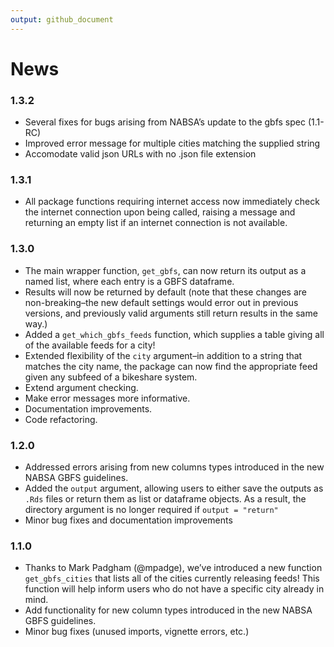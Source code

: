 ```yaml
---
output: github_document
---
```


# News

### 1.3.2

* Several fixes for bugs arising from NABSA's update to the gbfs spec (1.1-RC)
* Improved error message for multiple cities matching the supplied string
* Accomodate valid json URLs with no .json file extension

### 1.3.1

* All package functions requiring internet access now immediately check 
the internet connection upon being called, raising a message and returning 
an empty list if an internet connection is not available.

### 1.3.0

* The main wrapper function, `get_gbfs`, can now return its output as a named 
list, where each entry is a GBFS dataframe.
* Results will now be returned by default (note that these changes are 
non-breaking--the new default settings would error out in previous versions, 
and previously valid arguments still return results in the same way.)
* Added a `get_which_gbfs_feeds` function, which supplies a table giving all 
of the available feeds for a city!
* Extended flexibility of the `city` argument--in addition to a string 
that matches the city name, the package can now find the appropriate feed given 
any subfeed of a bikeshare system.
* Extend argument checking.
* Make error messages more informative.
* Documentation improvements.
* Code refactoring.

### 1.2.0

* Addressed errors arising from new columns types introduced in the new NABSA 
GBFS guidelines.  
* Added the `output` argument, allowing users to either save the outputs as 
`.Rds` files or return them as list or dataframe objects. As a result, the 
directory argument is no longer required if `output = "return"`
* Minor bug fixes and documentation improvements

### 1.1.0

* Thanks to Mark Padgham (@mpadge), we've introduced a new function 
`get_gbfs_cities` that lists all of the cities currently releasing feeds! This 
function will help inform users who do not have a specific city already in mind.  
* Add functionality for new column types introduced in the new NABSA GBFS 
guidelines.  
* Minor bug fixes (unused imports, vignette errors, etc.)